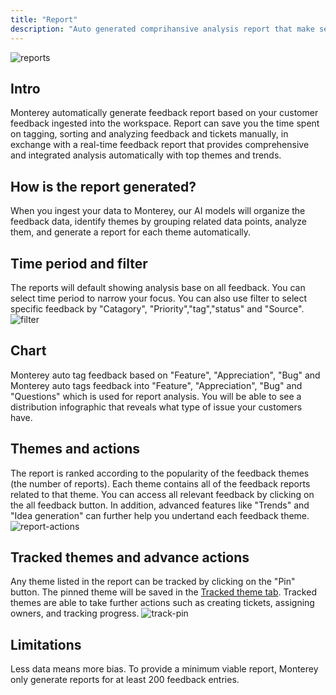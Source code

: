 ```yaml
---
title: "Report"
description: "Auto generated comprihansive analysis report that make sense of your customer feedback"
---
```

![reports](/images/reports.png)

## Intro

Monterey automatically generate feedback report based on your customer feedback ingested into the workspace. Report can save you the time spent on tagging, sorting and analyzing feedback and tickets manually, in exchange with a real-time feedback report that provides comprehensive and integrated analysis automatically with top themes and trends.   


## How is the report generated?

When you ingest your data to Monterey, our AI models will organize the feedback data, identify themes by grouping related data points, analyze them, and generate a report for each theme automatically.


## Time period and filter

The reports will default showing analysis base on all feedback. You can select time period to narrow your focus. You can also use filter to select specific feedback by "Catagory", "Priority","tag","status" and "Source".
![filter](/images/filter.gif)

## Chart

Monterey auto tag feedback based on "Feature", "Appreciation", "Bug" and Monterey auto tags feedback into "Feature", "Appreciation", "Bug" and "Questions" which is used for report analysis. You will be able to see a distribution infographic that reveals what type of issue your customers have.


## Themes and actions

The report is ranked according to the popularity of the feedback themes (the number of reports). Each theme contains all of the feedback reports related to that theme. You can access all relevant feedback by clicking on the all feedback button. In addition, advanced features like "Trends" and "Idea generation" can further help you undertand each feedback theme.
![report-actions](/images/report-actions.gif)

## Tracked themes and advance actions

Any theme listed in the report can be tracked by clicking on the "Pin" button. The pinned theme will be saved in the [Tracked theme tab](../https://app.monterey.ai/w/clfwzomuy0002l91nmtfatmea/feedback/tracked-themes). Tracked themes are able to take further actions such as creating tickets, assigning owners, and tracking progress.
![track-pin](/images/pin.gif)

## Limitations

Less data means more bias. To provide a minimum viable report, Monterey only generate reports for at least 200 feedback entries. 